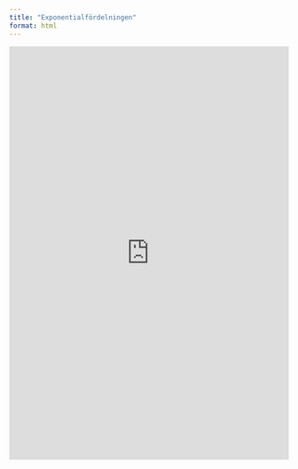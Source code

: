 ```yaml
---
title: "Exponentialfördelningen"
format: html
---
```


<iframe width="100%" height="746" frameborder="0"
  src="https://observablehq.com/embed/@mattiasvillani/exponentialfordelningen@585?cells=viewof+params%2Cdist_quantile%2Cmoments%2Cplt_pdf"></iframe>
